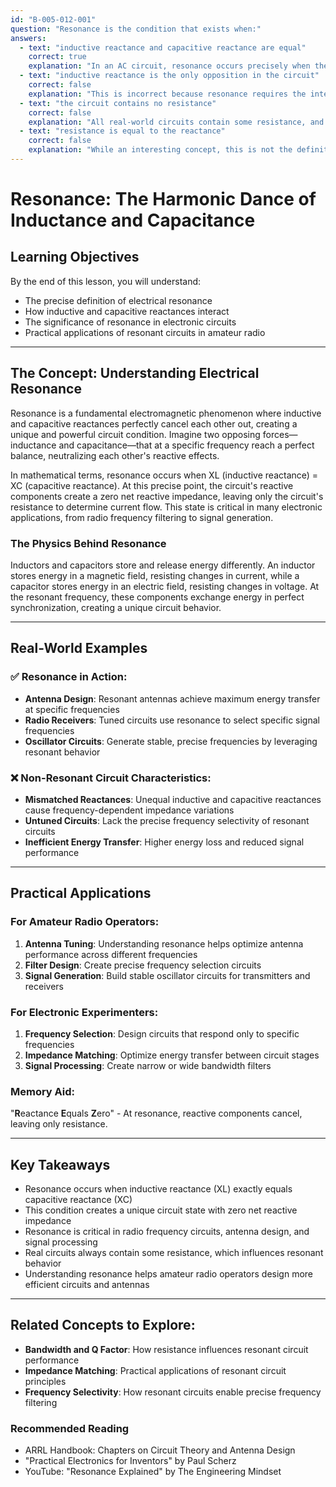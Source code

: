 ```yaml
---
id: "B-005-012-001"
question: "Resonance is the condition that exists when:"
answers:
  - text: "inductive reactance and capacitive reactance are equal"
    correct: true
    explanation: "In an AC circuit, resonance occurs precisely when the inductive reactance (XL) and capacitive reactance (XC) cancel each other out, creating a condition where they are numerically equal but opposite. At this point, the reactive components effectively neutralize each other, leaving only the circuit's resistance to determine current flow. This unique state is critical in electronic design, allowing for precise frequency selection and maximum energy transfer."
  - text: "inductive reactance is the only opposition in the circuit"
    correct: false
    explanation: "This is incorrect because resonance requires the interaction of both inductive and capacitive reactances. If only inductive reactance were present, the circuit would not be at resonance but would instead exhibit purely inductive behavior, which would impede current flow differently than a resonant circuit."
  - text: "the circuit contains no resistance"
    correct: false
    explanation: "All real-world circuits contain some resistance, and resonance does not eliminate resistance. In fact, the resistance plays a crucial role in determining the circuit's bandwidth and energy dissipation characteristics at the resonant frequency."
  - text: "resistance is equal to the reactance"
    correct: false
    explanation: "While an interesting concept, this is not the definition of resonance. Resonance specifically refers to the condition where inductive and capacitive reactances are equal, not where resistance equals reactance. The relationship between resistance and reactance is important in circuit analysis, but it does not define the resonant state."
---
```


# Resonance: The Harmonic Dance of Inductance and Capacitance

## Learning Objectives
By the end of this lesson, you will understand:
- The precise definition of electrical resonance
- How inductive and capacitive reactances interact
- The significance of resonance in electronic circuits
- Practical applications of resonant circuits in amateur radio

---

## The Concept: Understanding Electrical Resonance

Resonance is a fundamental electromagnetic phenomenon where inductive and capacitive reactances perfectly cancel each other out, creating a unique and powerful circuit condition. Imagine two opposing forces—inductance and capacitance—that at a specific frequency reach a perfect balance, neutralizing each other's reactive effects.

In mathematical terms, resonance occurs when XL (inductive reactance) = XC (capacitive reactance). At this precise point, the circuit's reactive components create a zero net reactive impedance, leaving only the circuit's resistance to determine current flow. This state is critical in many electronic applications, from radio frequency filtering to signal generation.

### The Physics Behind Resonance

Inductors and capacitors store and release energy differently. An inductor stores energy in a magnetic field, resisting changes in current, while a capacitor stores energy in an electric field, resisting changes in voltage. At the resonant frequency, these components exchange energy in perfect synchronization, creating a unique circuit behavior.

---

## Real-World Examples

### ✅ Resonance in Action:
- **Antenna Design**: Resonant antennas achieve maximum energy transfer at specific frequencies
- **Radio Receivers**: Tuned circuits use resonance to select specific signal frequencies
- **Oscillator Circuits**: Generate stable, precise frequencies by leveraging resonant behavior

### ❌ Non-Resonant Circuit Characteristics:
- **Mismatched Reactances**: Unequal inductive and capacitive reactances cause frequency-dependent impedance variations
- **Untuned Circuits**: Lack the precise frequency selectivity of resonant circuits
- **Inefficient Energy Transfer**: Higher energy loss and reduced signal performance

---

## Practical Applications

### For Amateur Radio Operators:
1. **Antenna Tuning**: Understanding resonance helps optimize antenna performance across different frequencies
2. **Filter Design**: Create precise frequency selection circuits
3. **Signal Generation**: Build stable oscillator circuits for transmitters and receivers

### For Electronic Experimenters:
1. **Frequency Selection**: Design circuits that respond only to specific frequencies
2. **Impedance Matching**: Optimize energy transfer between circuit stages
3. **Signal Processing**: Create narrow or wide bandwidth filters

### Memory Aid:
"**R**eactance **E**quals **Z**ero" - At resonance, reactive components cancel, leaving only resistance.

---

## Key Takeaways

- Resonance occurs when inductive reactance (XL) exactly equals capacitive reactance (XC)
- This condition creates a unique circuit state with zero net reactive impedance
- Resonance is critical in radio frequency circuits, antenna design, and signal processing
- Real circuits always contain some resistance, which influences resonant behavior
- Understanding resonance helps amateur radio operators design more efficient circuits and antennas

---

## Related Concepts to Explore:
- **Bandwidth and Q Factor**: How resistance influences resonant circuit performance
- **Impedance Matching**: Practical applications of resonant circuit principles
- **Frequency Selectivity**: How resonant circuits enable precise frequency filtering

### Recommended Reading
- ARRL Handbook: Chapters on Circuit Theory and Antenna Design
- "Practical Electronics for Inventors" by Paul Scherz
- YouTube: "Resonance Explained" by The Engineering Mindset
